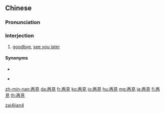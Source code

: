 {{also|再见}}
==Chinese==
{{zh-forms|s=再见|lit=to see again}}

===Pronunciation===
{{zh-pron
|m=zàijiàn
|c=zoi3 gin3
|h=pfs=chai-kien
|mn=chài-kiàn
|mn-t=zai3 gin3/zai3 giêng3/zai3 giang3
|md=cái-giéng
|w=1tse ji
|ma=zh-cmn-再見.ogg
|ca=zh-yue-再見.ogg
|mda=Cdo goodbye.ogg
|cat=intj
}}

===Interjection===
{{zh-interj}}

# [[goodbye]], [[see you later]]

====Synonyms====
* {{zh-l|再會}}
* {{qualifier|informal}} {{zh-l|拜拜}}

[[Category:Chinese phrasebook|zai4jian4]]

[[zh-min-nan:再見]]
[[da:再見]]
[[fr:再見]]
[[ko:再見]]
[[io:再見]]
[[hu:再見]]
[[mg:再見]]
[[ja:再見]]
[[fi:再見]]
[[th:再見]]